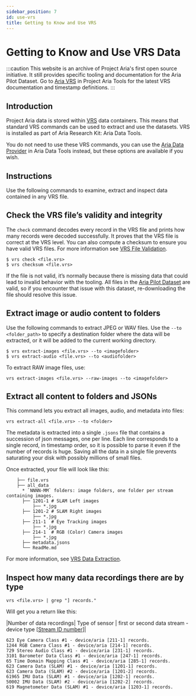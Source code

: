```yaml
---
sidebar_position: 7
id: use-vrs
title: Getting to Know and Use VRS
---
```

# Getting to Know and Use VRS Data

:::caution
This website is an archive of Project Aria's first open source initiative. It still provides specific tooling and documentation for the Aria Pilot Dataset. Go to [Aria VRS](https://facebookresearch.github.io/projectaria_tools/docs/data_formats/aria_vrs/aria_vrs_format) in Project Aria Tools for the latest VRS documentation and timestamp definitions.
:::

## Introduction

Project Aria data is stored within [VRS](/aria-vrs.mdx) data containers. This means that standard VRS commands can be used to extract and use the datasets. VRS is installed as part of Aria Research Kit: Aria Data Tools.

You do not need to use these VRS commands, you can use the [Aria Data Provider](/howto/dataprovider.mdx) in Aria Data Tools instead, but these options are available if you wish.


## Instructions

Use the following commands to examine, extract and inspect data contained in any VRS file.


## Check the VRS file’s validity and integrity

The `check` command decodes every record in the VRS file and prints how many records were decoded successfully. It proves that the VRS file is correct at the VRS level. You can also compute a checksum to ensure you have valid VRS files. For more information see [VRS File Validation](https://facebookresearch.github.io/vrs/docs/VrsCliTool#file-validation).


```
$ vrs check <file.vrs>
$ vrs checksum <file.vrs>
```

If the file is not valid, it’s normally because there is missing data that could lead to invalid behavior with the tooling. All files in the [Aria Pilot Dataset](https://about.facebook.com/realitylabs/projectaria/datasets) are valid, so if you encounter that issue with this dataset, re-downloading the file should resolve this issue.


## Extract image or audio content to folders

Use the following commands to extract JPEG or WAV files.  Use the `--to <folder_path>` to specify a destination folder where the data will be extracted, or it will be added to the current working directory.


```
$ vrs extract-images <file.vrs> --to <imagefolder>
$ vrs extract-audio <file.vrs> --to <audiofolder>
```


To extract RAW image files, use:


```
vrs extract-images <file.vrs> --raw-images --to <imagefolder>
```



## Extract all content to folders and JSONs

This command lets you extract all images, audio, and metadata into files:


```
vrs extract-all <file.vrs> --to <folder>
```


The metadata is extracted into a single `.jsons` file that contains a succession of json messages, one per line. Each line corresponds to a single record, in timestamp order, so it is possible to parse it even if the number of records is huge. Saving all the data in a single file prevents saturating your disk with possibly millions of small files.

Once extracted, your file will look like this:


```
    ├── file.vrs
    ├── all_data
      * `NNNN-MM` folders: image folders, one folder per stream containing images.
      ├── 1201-1 # SLAM Left images
          ├── *.jpg
      ├── 1201-2 # SLAM Right images
          ├── *.jpg
      ├── 211-1  # Eye Tracking images
          ├── *.jpg
      ├── 214-1  # RGB (Color) Camera images
          ├── *.jpg
      ├── metadata.jsons
      └── ReadMe.md
```


For more information, see [VRS Data Extraction](https://facebookresearch.github.io/vrs/docs/VrsCliTool#data-extraction).


## Inspect how many data recordings there are by type

```
vrs <file.vrs> | grep "] records."
```


Will get you a return like this:

|Number of data recordings| Type of sensor | first or second data stream - device type [[Stream ID number](https://facebookresearch.github.io/vrs/docs/FileStructure)]|


```
623 Eye Camera Class #1 - device/aria [211-1] records.
1244 RGB Camera Class #1 - device/aria [214-1] records.
729 Stereo Audio Class #1 - device/aria [231-1] records.
3101 Barometer Data Class #1 - device/aria [247-1] records.
65 Time Domain Mapping Class #1 - device/aria [285-1] records.
623 Camera Data (SLAM) #1 - device/aria [1201-1] records.
623 Camera Data (SLAM) #2 - device/aria [1201-2] records.
61965 IMU Data (SLAM) #1 - device/aria [1202-1] records.
50002 IMU Data (SLAM) #2 - device/aria [1202-2] records.
619 Magnetometer Data (SLAM) #1 - device/aria [1203-1] records.

```
